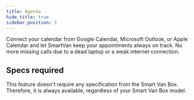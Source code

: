 ```yaml
---
title: Agenda
hide_title: true
sidebar_position: 3
---
```


<!--
 FROM   @site/src/components/templates/PageFeature
 VER    1.0.3
-->





<FeatureTitle
name={feature_name}
status={feature_status} />

Connect your calendar from Google Calendar, Microsoft Outlook, or Apple Calendar
and let SmartVan keep your appointments always on track. No more missing calls
due to a dead laptop or a weak internet connection.


## Specs required

This feature doesn't require any specification from the Smart Van Box.
Therefore, it is always available, regardless of your Smart Van Box model.
